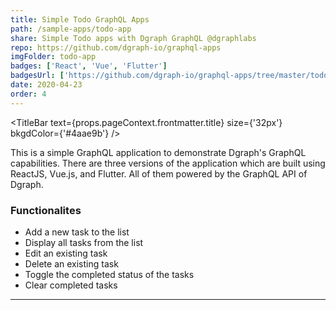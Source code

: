 ```yaml
---
title: Simple Todo GraphQL Apps
path: /sample-apps/todo-app
share: Simple Todo apps with Dgraph GraphQL @dgraphlabs
repo: https://github.com/dgraph-io/graphql-apps
imgFolder: todo-app
badges: ['React', 'Vue', 'Flutter']
badgesUrl: ['https://github.com/dgraph-io/graphql-apps/tree/master/todo-app-react','https://github.com/dgraph-io/graphql-apps/tree/master/todo-app-vue','https://github.com/dgraph-io/graphql-apps/tree/master/todo-app-flutter']
date: 2020-04-23
order: 4
---
```



<TitleBar
  text={props.pageContext.frontmatter.title}
  size={'32px'}
  bkgdColor={'#4aae9b'}
/>

<ImageSlider imgFolder={props.pageContext.frontmatter.imgFolder} />

<Badges badges={props.pageContext.frontmatter.badges} badgesUrl={props.pageContext.frontmatter.badgesUrl}/>


This is a simple GraphQL application to demonstrate Dgraph's GraphQL capabilities.
There are three versions of the application which are built using ReactJS, Vue.js,
and Flutter. All of them powered by the GraphQL API of Dgraph.

### Functionalites

- Add a new task to the list
- Display all tasks from the list
- Edit an existing task
- Delete an existing task
- Toggle the completed status of the tasks
- Clear completed tasks

---
